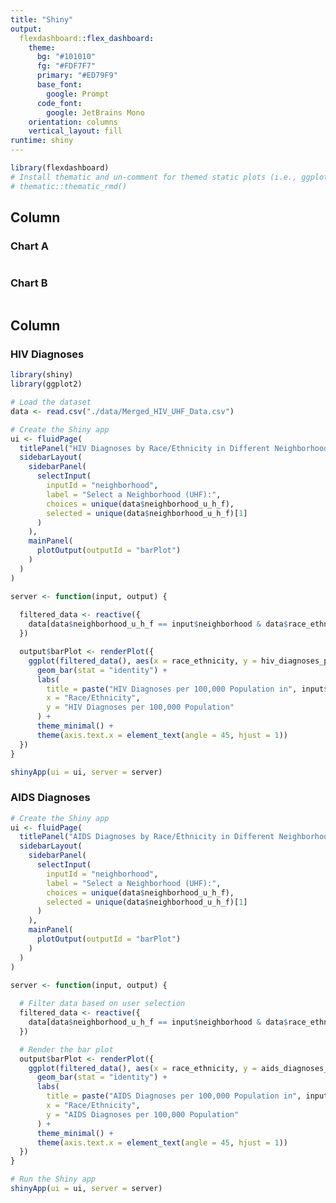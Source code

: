 ```yaml
---
title: "Shiny"
output: 
  flexdashboard::flex_dashboard:
    theme:
      bg: "#101010"
      fg: "#FDF7F7" 
      primary: "#ED79F9"
      base_font:
        google: Prompt
      code_font:
        google: JetBrains Mono
    orientation: columns
    vertical_layout: fill
runtime: shiny
---
```


```r
library(flexdashboard)
# Install thematic and un-comment for themed static plots (i.e., ggplot2)
# thematic::thematic_rmd()
```

Column {data-width=500 .tabset}
-----------------------------------------------------------------------

### Chart A

```r

```

### Chart B

```r

```

Column {data-width=500 .tabset}
-----------------------------------------------------------------------

### HIV Diagnoses

```r
library(shiny)
library(ggplot2)

# Load the dataset
data <- read.csv("./data/Merged_HIV_UHF_Data.csv")

# Create the Shiny app
ui <- fluidPage(
  titlePanel("HIV Diagnoses by Race/Ethnicity in Different Neighborhoods"),
  sidebarLayout(
    sidebarPanel(
      selectInput(
        inputId = "neighborhood",
        label = "Select a Neighborhood (UHF):",
        choices = unique(data$neighborhood_u_h_f),
        selected = unique(data$neighborhood_u_h_f)[1]
      )
    ),
    mainPanel(
      plotOutput(outputId = "barPlot")
    )
  )
)

server <- function(input, output) {
  
  filtered_data <- reactive({
    data[data$neighborhood_u_h_f == input$neighborhood & data$race_ethnicity != "All", ]
  })

  output$barPlot <- renderPlot({
    ggplot(filtered_data(), aes(x = race_ethnicity, y = hiv_diagnoses_per_100_000_population, fill = race_ethnicity)) +
      geom_bar(stat = "identity") +
      labs(
        title = paste("HIV Diagnoses per 100,000 Population in", input$neighborhood),
        x = "Race/Ethnicity",
        y = "HIV Diagnoses per 100,000 Population"
      ) +
      theme_minimal() +
      theme(axis.text.x = element_text(angle = 45, hjust = 1))
  })
}

shinyApp(ui = ui, server = server)

```

### AIDS Diagnoses

```r
# Create the Shiny app
ui <- fluidPage(
  titlePanel("AIDS Diagnoses by Race/Ethnicity in Different Neighborhoods"),
  sidebarLayout(
    sidebarPanel(
      selectInput(
        inputId = "neighborhood",
        label = "Select a Neighborhood (UHF):",
        choices = unique(data$neighborhood_u_h_f),
        selected = unique(data$neighborhood_u_h_f)[1]
      )
    ),
    mainPanel(
      plotOutput(outputId = "barPlot")
    )
  )
)

server <- function(input, output) {
  
  # Filter data based on user selection
  filtered_data <- reactive({
    data[data$neighborhood_u_h_f == input$neighborhood & data$race_ethnicity != "All", ]
  })

  # Render the bar plot
  output$barPlot <- renderPlot({
    ggplot(filtered_data(), aes(x = race_ethnicity, y = aids_diagnoses_per_100_000_population, fill = race_ethnicity)) +
      geom_bar(stat = "identity") +
      labs(
        title = paste("AIDS Diagnoses per 100,000 Population in", input$neighborhood),
        x = "Race/Ethnicity",
        y = "AIDS Diagnoses per 100,000 Population"
      ) +
      theme_minimal() +
      theme(axis.text.x = element_text(angle = 45, hjust = 1))
  })
}

# Run the Shiny app
shinyApp(ui = ui, server = server)
```

